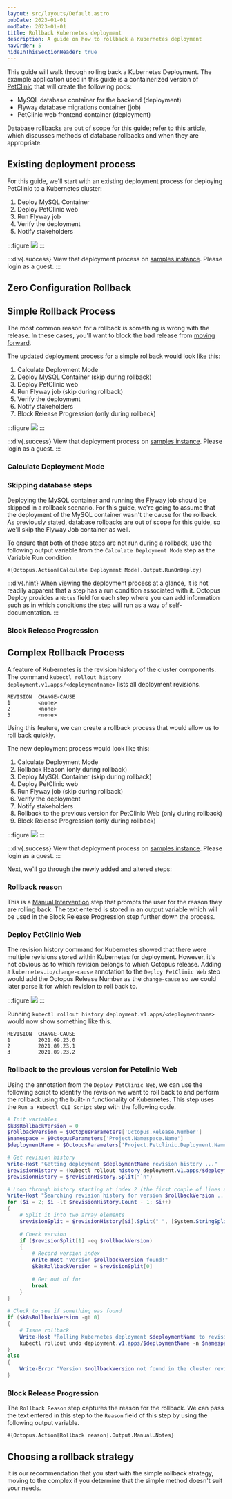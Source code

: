 ```yaml
---
layout: src/layouts/Default.astro
pubDate: 2023-01-01
modDate: 2023-01-01
title: Rollback Kubernetes deployment
description: A guide on how to rollback a Kubernetes deployment
navOrder: 5
hideInThisSectionHeader: true
---
```


This guide will walk through rolling back a Kubernetes Deployment.  The example application used in this guide is a containerized version of [PetClinic](https://bitbucket.org/octopussamples/petclinic/src/master/) that will create the following pods:

- MySQL database container for the backend (deployment)
- Flyway database migrations container (job)
- PetClinic web frontend container (deployment)

Database rollbacks are out of scope for this guide; refer to this [article](https://octopus.com/blog/database-rollbacks-pitfalls), which discusses methods of database rollbacks and when they are appropriate.

## Existing deployment process

For this guide, we'll start with an existing deployment process for deploying PetClinic to a Kubernetes cluster:

1. Deploy MySQL Container
1. Deploy PetClinic web
1. Run Flyway job
1. Verify the deployment
1. Notify stakeholders

:::figure
![](/docs/deployments/patterns/rollbacks/kubernetes/octopus-original-deployment-process.png)
:::

:::div{.success}
View that deployment process on [samples instance](https://samples.octopus.app/app#/Spaces-762/projects/01-kubernetes-original/deployments/process).  Please login as a guest.
:::

## Zero Configuration Rollback

<ZeroConfigRollback />

## Simple Rollback Process

The most common reason for a rollback is something is wrong with the release.  In these cases, you'll want to block the bad release from [moving forward](/docs/releases/prevent-release-progression).

The updated deployment process for a simple rollback would look like this:

1. Calculate Deployment Mode
1. Deploy MySQL Container (skip during rollback)
1. Deploy PetClinic web
1. Run Flyway job (skip during rollback)
1. Verify the deployment
1. Notify stakeholders
1. Block Release Progression (only during rollback)

:::figure
![](/docs/deployments/patterns/rollbacks/kubernetes/octopus-simple-rollback-process.png)
:::

:::div{.success}
View that deployment process on [samples instance](https://samples.octopus.app/app#/Spaces-762/projects/02-kubernetes-simple-rollback/deployments/process).  Please login as a guest.
:::

### Calculate Deployment Mode

<CalculateDeploymentMode />

### Skipping database steps

Deploying the MySQL container and running the Flyway job should be skipped in a rollback scenario.  For this guide, we're going to assume that the deployment of the MySQL container wasn't the cause for the rollback.  As previously stated, database rollbacks are out of scope for this guide, so we'll skip the Flyway Job container as well.

To ensure that both of those steps are not run during a rollback, use the following output variable from the `Calculate Deployment Mode` step as the Variable Run condition.

```
#{Octopus.Action[Calculate Deployment Mode].Output.RunOnDeploy}
```

:::div{.hint}
When viewing the deployment process at a glance, it is not readily apparent that a step has a run condition associated with it.  Octopus Deploy provides a `Notes` field for each step where you can add information such as in which conditions the step will run as a way of self-documentation.
:::

### Block Release Progression

<PreventReleaseProgression />

## Complex Rollback Process

A feature of Kubernetes is the revision history of the cluster components.  The command `kubectl rollout history deployment.v1.apps/<deploymentname>` lists all deployment revisions.

```
REVISION  CHANGE-CAUSE
1         <none>
2         <none>
3         <none>
```

Using this feature, we can create a rollback process that would allow us to roll back quickly.

The new deployment process would look like this:

1. Calculate Deployment Mode
1. Rollback Reason (only during rollback)
1. Deploy MySQL Container (skip during rollback)
1. Deploy PetClinic web
1. Run Flyway job (skip during rollback)
1. Verify the deployment
1. Notify stakeholders
1. Rollback to the previous version for PetClinic Web (only during rollback)
1. Block Release Progression (only during rollback)

:::figure
![](/docs/deployments/patterns/rollbacks/kubernetes/octopus-complex-rollback-process.png)
:::

:::div{.success}
View that deployment process on [samples instance](https://samples.octopus.app/app#/Spaces-762/projects/03-kubernetes-complex-rollback/deployments/process).  Please login as a guest.
:::

Next, we'll go through the newly added and altered steps:

### Rollback reason

This is a [Manual Intervention](/docs/projects/built-in-step-templates/manual-intervention-and-approvals) step that prompts the user for the reason they are rolling back.  The text entered is stored in an output variable which will be used in the Block Release Progression step further down the process.

### Deploy PetClinic Web

The revision history command for Kubernetes showed that there were multiple revisions stored within Kubernetes for deployment.  However, it's not obvious as to which revision belongs to which Octopus release.  Adding a `kubernetes.io/change-cause` annotation to the `Deploy PetClinic Web` step would add the Octopus Release Number as the `change-cause` so we could later parse it for which revision to roll back to.

:::figure
![](/docs/deployments/patterns/rollbacks/kubernetes/octopus-k8s-deployment-annotation.png)
:::

Running `kubectl rollout history deployment.v1.apps/<deploymentname>` would now show something like this.

```
REVISION  CHANGE-CAUSE
1         2021.09.23.0
2         2021.09.23.1
3         2021.09.23.2
```

### Rollback to the previous version for Petclinic Web

Using the annotation from the `Deploy PetClinic Web`, we can use the following script to identify the revision we want to roll back to and perform the rollback using the built-in functionality of Kubernetes.  This step uses the `Run a Kubectl CLI Script` step with the following code.

```powershell
# Init variables
$k8sRollbackVersion = 0
$rollbackVersion = $OctopusParameters['Octopus.Release.Number']
$namespace = $OctopusParameters['Project.Namespace.Name']
$deploymentName = $OctopusParameters['Project.Petclinic.Deployment.Name']

# Get revision history
Write-Host "Getting deployment $deploymentName revision history ..."
$revisionHistory = (kubectl rollout history deployment.v1.apps/$deploymentName -n $namespace)
$revisionHistory = $revisionHistory.Split("`n")

# Loop through history starting at index 2 (the first couple of lines aren't versions)
Write-Host "Searching revision history for version $rollbackVersion ..."
for ($i = 2; $i -lt $revisionHistory.Count - 1; $i++)
{
    # Split it into two array elements
    $revisionSplit = $revisionHistory[$i].Split(" ", [System.StringSplitOptions]::RemoveEmptyEntries)
    
    # Check version
    if ($revisionSplit[1] -eq $rollbackVersion)
    {
        # Record version index
        Write-Host "Version $rollbackVersion found!"
        $k8sRollbackVersion = $revisionSplit[0]
        
        # Get out of for
        break
    }
}

# Check to see if something was found
if ($k8sRollbackVersion -gt 0)
{
    # Issue rollback
    Write-Host "Rolling Kubernetes deployment $deploymentName to revision $k8sRollbackVersion ..."
    kubectl rollout undo deployment.v1.apps/$deploymentName -n $namespace --to-revision=$k8sRollbackVersion
}
else
{
    Write-Error "Version $rollbackVersion not found in the cluster revision history."
}
```
### Block Release Progression

The `Rollback Reason` step captures the reason for the rollback.  We can pass the text entered in this step to the `Reason` field of this step by using the following output variable.

```
#{Octopus.Action[Rollback reason].Output.Manual.Notes}
```

## Choosing a rollback strategy

It is our recommendation that you start with the simple rollback strategy, moving to the complex if you determine that the simple method doesn't suit your needs.
